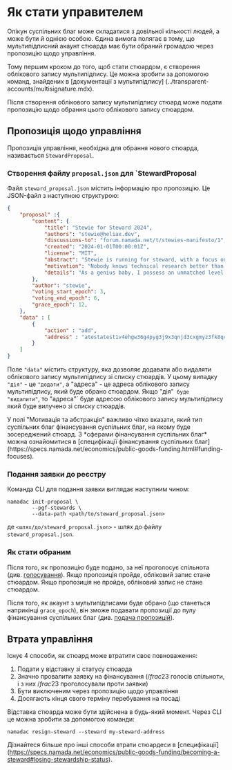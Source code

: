 
# Як стати управителем

Опікун суспільних благ може складатися з довільної кількості людей, а може бути й однією особою. Єдина вимога полягає в тому, що мультипідписний акаунт стюарда має бути обраний громадою через пропозицію щодо управління.

Тому першим кроком до того, щоб стати стюардом, є створення облікового запису мультипідпису. 
Це можна зробити за допомогою команд, знайдених в [документації з мультипідпису] (../transparent-accounts/multisignature.mdx). 

Після створення облікового запису мультипідпису стюард може подати пропозицію щодо обрання цього облікового запису стюардом.

## Пропозиція щодо управління

Пропозиція управління, необхідна для обрання нового стюарда, називається `StewardProposal`.

### Створення файлу `proposal.json` для `StewardProposal

Файл `steward_proposal.json` містить інформацію про пропозицію. Це JSON-файл з наступною структурою:

```json
{
    "proposal" :{
        "content": {
            "title": "Stewie for Steward 2024",
            "authors": "stewie@heliax.dev",
            "discussions-to": "forum.namada.net/t/stewies-manifesto/1",
            "created": "2024-01-01T00:00:01Z",
            "license": "MIT",
            "abstract": "Stewie is running for steward, with a focus on technical research. The technical research I will be focused on will definitely not be for weapons of mass destruction. There is some possibility however that I may be focusing somewhat on open source software for weapons of mass destruction.",
            "motivation": "Nobody knows technical research better than me. Trust me. I know it. I have the best technical research. I will be the best steward. Last night, Namada called me and said, Stewie, thank you. I will make public goods funding great again",
            "details": "As a genius baby, I possess an unmatched level of intelligence and a visionary mindset. I will utilize these qualities to solve the most complex problems, and direct public goods funding towards weapons of mass destruction ... i mean open source software for weapons of mass destruction",
        },
        "author": "stewie",
        "voting_start_epoch": 3,
        "voting_end_epoch": 6,
        "grace_epoch": 12,
    },
    "data" : [
        {
            "action" : "add",
            "address" : "atestatest1v4ehgw36g4pyg3j9x3qnjd3cxgmyz3fk8qcrys3hxdp5xwfnx3zyxsj9xgunxsfjg5u5xvzyzrrqtn"
        }
    ]     
}
```

Поле `"data"` містить структуру, яка дозволяє додавати або видаляти 
облікового запису мультипідпису зі списку стюардів. У цьому випадку `"дія"` - це `"додати"`, 
а "адреса" - це адреса облікового запису мультипідпису, який буде обрано стюардом. 
Якщо "дія"` буде "видалити"`, то "адреса"` буде адресою облікового запису мультипідпису 
який буде вилучено зі списку стюардів.

<Callout> 
У полі "Мотивація та абстракція" важливо чітко вказати, який тип суспільних благ 
фінансування суспільних благ, на якому буде зосереджений стюард. 
З *сферами фінансування суспільних благ* можна ознайомитися в 
[специфікації фінансування суспільних благ] (https://specs.namada.net/economics/public-goods-funding.html#funding-focuses).
</Callout>

### Подання заявки до реєстру

Команда CLI для подання заявки виглядає наступним чином:

```shell copy
namadac init-proposal \
        --pgf-stewards \
        --data-path <path/to/steward_proposal.json>
```
де `<шлях/до/steward_proposal.json>` - шлях до файлу `steward_proposal.json`.

### Як стати обраним

Після того, як пропозицію буде подано, за неї проголосує спільнота (див. [голосування](./voting.mdx)). Якщо пропозиція пройде, обліковий запис стане стюардом. Якщо пропозиція не пройде, обліковий запис не стане стюардом.

Після того, як акаунт з мультипідписами буде обрано (що станеться наприкінці `grace_epoch`), він зможе подавати пропозиції до пулу фінансування суспільних благ (див. [подача пропозицій](./proposing.mdx#proposing-funding)).

## Втрата управління

Існує 4 способи, як стюард може втратити своє повноваження:

1. Подати у відставку зі статусу стюарда
2. Значно провалити заявку на фінансування ($/frac{2}{3}$ голосів спільноти, і з них $/frac{2}{3}$ проголосували проти заявки)
3. Бути виключеним через пропозицію щодо управління
4. Досягають кінця свого терміну перебування на посаді

Відставка стюарда може бути здійснена в будь-який момент. 
Через CLI це можна зробити за допомогою команди:

```shell copy
namadac resign-steward --steward my-steward-address
```

Дізнайтеся більше про інші способи втрати стюардеси в [специфікації] (https://specs.namada.net/economics/public-goods-funding/becoming-a-steward#losing-stewardship-status).
